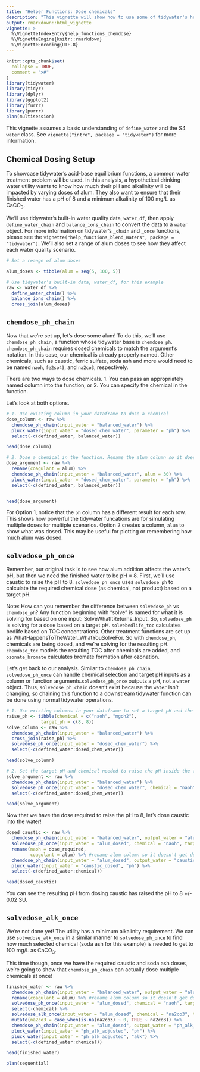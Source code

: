 ```yaml
---
title: "Helper Functions: Dose chemicals"
description: "This vignette will show how to use some of tidywater's helper functions through chemical additions"
output: rmarkdown::html_vignette
vignette: >
  %\VignetteIndexEntry{help_functions_chemdose}
  %\VignetteEngine{knitr::rmarkdown}
  %\VignetteEncoding{UTF-8}
---
```


```r
knitr::opts_chunk$set(
  collapse = TRUE,
  comment = ">#"
)
library(tidywater)
library(tidyr)
library(dplyr)
library(ggplot2)
library(furrr)
library(purrr)
plan(multisession)
```

This vignette assumes a basic understanding of `define_water` and the S4 `water` class. See `vignette("intro", package = "tidywater")` for more information.

## Chemical Dosing Setup
To showcase tidywater's acid-base equilibrium functions, a common water treatment problem will be used. In this analysis, a hypothetical drinking water utility wants to know how much their pH and alkalinity will be impacted by varying doses of alum. They also want to ensure that their finished water has a pH of 8 and a minimum alkalinity of 100 mg/L as CaCO<sub>3</sub>.

We'll use tidywater's built-in water quality data, `water_df`, then apply `define_water_chain` and `balance_ions_chain` to convert the data to a `water` object. For more information on tidywater's `_chain` and `_once` functions, please see the `vignette("help_functions_blend_Waters", package = "tidywater")`. We'll also set a range of alum doses to see how they affect each water quality scenario.

```r
# Set a reange of alum doses

alum_doses <- tibble(alum = seq(5, 100, 5))

# Use tidywater's built-in data, water_df, for this example
raw <- water_df %>%
  define_water_chain() %>% 
  balance_ions_chain() %>% 
  cross_join(alum_doses)
```
## `chemdose_ph_chain`
Now that we're set up, let's dose some alum! To do this, we'll use `chemdose_ph_chain`, a function whose tidywater base is `chemdose_ph`. `chemdose_ph_chain` requires dosed chemicals to match the argument's notation. In this case, our chemical is already properly named. Other chemicals, such as caustic, ferric sulfate, soda ash and more would need to be named `naoh`, `fe2so43`, and `na2co3`, respectively.  

There are two ways to dose chemicals. 
1. You can pass an appropriately named column into the function, or 
2. You can specify the chemical in the function. 

Let's look at both options.
```r

# 1. Use existing column in your dataframe to dose a chemical
dose_column <- raw %>%
  chemdose_ph_chain(input_water = "balanced_water") %>% 
  pluck_water(input_water = "dosed_chem_water", parameter = "ph") %>% 
  select(-c(defined_water, balanced_water))

head(dose_column)

# 2. Dose a chemical in the function. Rename the alum column so it doesn't get used in the function
dose_argument <- raw %>%
  rename(coagulant = alum) %>% 
  chemdose_ph_chain(input_water = "balanced_water", alum = 30) %>% 
  pluck_water(input_water = "dosed_chem_water", parameter = "ph") %>% 
  select(-c(defined_water, balanced_water))


head(dose_argument)

```
For Option 1, notice that the `ph` column has a different result for each row. This shows how powerful the tidywater funcations are for simulating multiple doses for multiple scenarios.
Option 2 creates a column, `alum` to show what was dosed. This may be useful for plotting or remembering how much alum was dosed. 

## `solvedose_ph_once`
Remember, our original task is to see how alum addition affects the water's pH, but then we need the finished water to be pH = 8. First, we'll use caustic to raise the pH to 8. `solvedose_ph_once` uses `solvedose_ph` to calculate the required chemical dose (as chemical, not product) based on a target pH. 

Note: How can you remember the difference between `solvedose_ph` vs `chemdose_ph`? Any function beginning with "solve" is named for what it is solving for based on one input: SolveWhatItReturns_Input. So, `solvedose_ph` is solving for a dose based on a target pH. `solvebedlife_toc` calculates bedlife based on TOC concentrations.
Other treatment functions are set up as WhatHappensToTheWater_WhatYouSolveFor. So with `chemdose_ph`, chemicals are being dosed, and we're solving for the resulting pH. `chemdose_toc` models the resulting TOC after chemicals are added, and `ozonate_bromate` calculates bromate formation after ozonation.

Let's get back to our analysis. Similar to `chemdose_ph_chain`, `solvedose_ph_once` can handle chemical selection and target pH inputs as a column or function arguments.`solvedose_ph_once` outputs a pH, not a `water` object. Thus, `solvedose_ph_chain` doesn't exist because the `water` isn't changing, so chaining this function to a downstream tidywater function can be done using normal tidywater operations.

```r

# 1. Use existing columns in your dataframe to set a target pH and the chemicals to dose
raise_ph <- tibble(chemical = c("naoh", "mgoh2"),
             target_ph = c(8, 8))
solve_column <- raw %>%
  chemdose_ph_chain(input_water = "balanced_water") %>% 
  cross_join(raise_ph) %>% 
  solvedose_ph_once(input_water = "dosed_chem_water") %>% 
  select(-c(defined_water:dosed_chem_water))

head(solve_column)

# 2. Set the target pH and chemical needed to raise the pH inside the function
solve_argument <- raw %>%
  chemdose_ph_chain(input_water = "balanced_water") %>% 
  solvedose_ph_once(input_water = "dosed_chem_water", chemical = "naoh", target_ph = 8) %>% 
  select(-c(defined_water:dosed_chem_water))

head(solve_argument)

```

Now that we have the dose required to raise the pH to 8, let's dose caustic into the water!
```r

dosed_caustic <- raw %>%
  chemdose_ph_chain(input_water = "balanced_water", output_water = "alum_dosed") %>% 
  solvedose_ph_once(input_water = "alum_dosed", chemical = "naoh", target_ph = 8) %>% 
  rename(naoh = dose_required,
         coagulant = alum) %>% #rename alum column so it doesn't get dosed twice
  chemdose_ph_chain(input_water = "alum_dosed", output_water = "caustic_dosed") %>% 
  pluck_water(input_water = "caustic_dosed", "ph") %>% 
  select(-c(defined_water:chemical)) 

head(dosed_caustic)

```
You can see the resulting pH from dosing caustic has raised the pH to 8 +/- 0.02 SU. 

## `solvedose_alk_once`
We're not done yet! The utility has a minimum alkalinity requirement. We can use `solvedose_alk_once` in a similar manner to `solvedose_ph_once` to find how much selected chemical (soda ash for this example) is needed to get to 100 mg/L as CaCO<sub>3</sub>. 

This time though, once we have the required caustic and soda ash doses, we're going to show that `chemdose_ph_chain` can actually dose multiple chemicals at once!

```r

finished_water <- raw %>%
  chemdose_ph_chain(input_water = "balanced_water", output_water = "alum_dosed") %>% 
  rename(coagulant = alum) %>% #rename alum column so it doesn't get dosed twice
  solvedose_ph_once(input_water = "alum_dosed", chemical = "naoh", target_ph = 8, output_water = "naoh") %>% 
  select(-chemical) %>% 
  solvedose_alk_once(input_water = "alum_dosed", chemical = "na2co3", target_alk = 100, output_water = "na2co3") %>% 
  mutate(na2co3 = case_when(is.na(na2co3) ~ 0, TRUE ~ na2co3)) %>% 
  chemdose_ph_chain(input_water = "alum_dosed", output_water = "ph_alk_adjusted") %>% 
  pluck_water(input_water = "ph_alk_adjusted", "ph") %>% 
  pluck_water(input_water = "ph_alk_adjusted", "alk") %>% 
  select(-c(defined_water:chemical)) 

head(finished_water)

```

```r
plan(sequential)
```